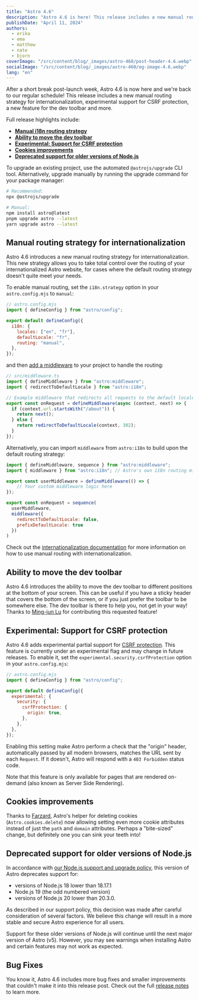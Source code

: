 ```yaml
---
title: "Astro 4.6"
description: "Astro 4.6 is here! This release includes a new manual routing strategy for internationalization, the ability to move the dev toolbar, experimental support for CSRF protection, and more."
publishDate: "April 11, 2024"
authors:
  - erika
  - ema
  - matthew
  - nate
  - bjorn
coverImage: "/src/content/blog/_images/astro-460/post-header-4.6.webp"
socialImage: "/src/content/blog/_images/astro-460/og-image-4.6.webp"
lang: "en"
---
```



<BlogSummary>
  After a short break post-launch week, Astro 4.6 is now here and we're back to our regular schedule! This release includes a new manual routing strategy for internationalization, experimental support for CSRF protection, a new feature for the dev toolbar and more.
</BlogSummary>

Full release highlights include:

- [**Manual i18n routing strategy**](#manual-routing-strategy-for-internationalization)
- [**Ability to move the dev toolbar**](#ability-to-move-the-dev-toolbar)
- [**Experimental: Support for CSRF protection**](#experimental-support-for-csrf-protection)
- [**Cookies improvements**](#cookies-improvements)
- [**Deprecated support for older versions of Node.js**](#deprecated-support-for-older-versions-of-node)

To upgrade an existing project, use the automated `@astrojs/upgrade` CLI tool. Alternatively, upgrade manually by running the upgrade command for your package manager:

```sh
# Recommended:
npx @astrojs/upgrade

# Manual:
npm install astro@latest
pnpm upgrade astro --latest
yarn upgrade astro --latest
```

## Manual routing strategy for internationalization

Astro 4.6 introduces a new manual routing strategy for internationalization. This new strategy allows you to take total control over the routing of your internationalized Astro website, for cases where the default routing strategy doesn't quite meet your needs.

To enable manual routing, set the `i18n.strategy` option in your `astro.config.mjs` to `manual`:

```js
// astro.config.mjs
import { defineConfig } from "astro/config";

export default defineConfig({
  i18n: {
    locales: ["en", "fr"],
    defaultLocale: "fr",
    routing: "manual",
  },
});
```

and then [add a middleware](https://docs.astro.build/en/guides/middleware/) to your project to handle the routing:

```ts
// src/middleware.ts
import { defineMiddleware } from "astro:middleware";
import { redirectToDefaultLocale } from "astro:i18n";

// Example middleware that redirects all requests to the default locale apart for the /about page
export const onRequest = defineMiddleware(async (context, next) => {
  if (context.url.startsWith("/about")) {
    return next();
  } else {
    return redirectToDefaultLocale(context, 302);
  }
});
```

Alternatively, you can import `middleware` from `astro:i18n` to build upon the default routing strategy:

```js title="src/middleware.js"
import { defineMiddleware, sequence } from "astro:middleware";
import { middleware } from "astro:i18n"; // Astro's own i18n routing middleware

export const userMiddleware = defineMiddleware(() => {
	// Your custom middleware logic here
});

export const onRequest = sequence(
  userMiddleware,
  middleware({
    redirectToDefaultLocale: false,
    prefixDefaultLocale: true
  })
)
```

Check out the [internationalization documentation](https://docs.astro.build/en/guides/internationalization/) for more information on how to use manual routing with internationalization.

## Ability to move the dev toolbar

Astro 4.6 introduces the ability to move the dev toolbar to different positions at the bottom of your screen. This can be useful if you have a sticky header that covers the bottom of the screen, or if you just prefer the toolbar to be somewhere else. The dev toolbar is there to help you, not get in your way! Thanks to [Ming-jun Lu](https://github.com/mingjunlu) for contributing this requested feature!

## Experimental: Support for CSRF protection

Astro 4.6 adds experimental partial support for [CSRF protection](https://developer.mozilla.org/en-US/docs/Glossary/CSRF). This feature is currently under an experimental flag and may change in future releases. To enable it, set the `experimental.security.csrfProtection` option in your `astro.config.mjs`:

```js
// astro.config.mjs
import { defineConfig } from "astro/config";

export default defineConfig({
  experimental: {
    security: {
      csrfProtection: {
        origin: true,
      },
    },
  },
});
```

Enabling this setting make Astro perform a check that the "origin" header, automatically passed by all modern browsers, matches the URL sent by each `Request`. If it doesn't, Astro will respond with a `403 Forbidden` status code.

Note that this feature is only available for pages that are rendered on-demand (also known as Server Side Rendering).

## Cookies improvements

Thanks to [Farzard](https://github.com/fshafiee), Astro's helper for deleting cookies (`Astro.cookies.delete`) now allowing setting even more cookie attributes instead of just the `path` and `domain` attributes. Perhaps a "bite-sized" change, but definitely one you can sink your teeth into!

## Deprecated support for older versions of Node.js

In accordance with [our Node.js support and upgrade policy](https://docs.astro.build/en/upgrade-astro/#nodejs-support-and-upgrade-policies), this version of Astro deprecates support for:

- versions of Node.js 18 lower than 18.17.1
- Node.js 19 (the odd numbered version)
- versions of Node.js 20 lower than 20.3.0.

As described in our support policy, this decision was made after careful consideration of several factors. We believe this change will result in a more stable and secure Astro experience for all users.

Support for these older versions of Node.js will continue until the next major version of Astro (v5). However, you may see warnings when installing Astro and certain features may not work as expected.

## Bug Fixes

You know it, Astro 4.6 includes more bug fixes and smaller improvements that couldn't make it into this release post. Check out the full [release notes](https://github.com/withastro/astro/blob/refs/heads/main/packages/astro/CHANGELOG.md#460) to learn more.
